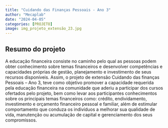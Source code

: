 ```yaml
---
title: "Cuidando das Finanças Pessoais - Ano 3"
author: "Mecaplab"
date: "2024-04-05"
categories: [PROJETO]
image: img_projeto_extensão_23.jpg
---
```


## Resumo do projeto 

A educação financeira consiste no caminho pelo qual as pessoas podem obter conhecimento sobre temas financeiros e desenvolver competências e capacidades próprias de gestão, planejamento e investimento de seus recursos disponíveis. Assim, o projeto de extensão Cuidando das finanças Pessoais – Ano 3, teve como objetivo promover a capacidade requerida pela educação financeira na comunidade que aderiu a participar dos cursos ofertados pelo projeto, bem como levar aos participantes conhecimentos sobre os principais temas financeiros como: crédito, endividamento, investimento e orçamento financeiro pessoal e familiar, além de estimular comportamento que conduza os indivíduos a melhorar sua qualidade de vida, manutenção ou acumulação de capital e gerenciamento dos seus compromissos.
